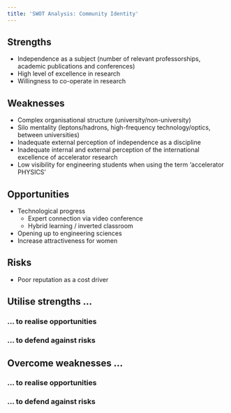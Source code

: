 ```yaml
---
title: 'SWOT Analysis: Community Identity'
---
```


## Strengths

- Independence as a subject (number of relevant professorships, academic publications and conferences)
- High level of excellence in research
- Willingness to co-operate in research

## Weaknesses

- Complex organisational structure (university/non-university)
- Silo mentality (leptons/hadrons, high-frequency technology/optics, between universities)
- Inadequate external perception of independence as a discipline
- Inadequate internal and external perception of the international excellence of accelerator research
- Low visibility for engineering students when using the term ‘accelerator PHYSICS’

## Opportunities

- Technological progress
  - Expert connection via video conference
  - Hybrid learning / inverted classroom
- Opening up to engineering sciences
- Increase attractiveness for women

## Risks

- Poor reputation as a cost driver

## Utilise strengths ...

### ... to realise opportunities

### ... to defend against risks

## Overcome weaknesses ...

### ... to realise opportunities

### ... to defend against risks

